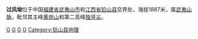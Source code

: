 {{Unreferenced|time=2022-01-30T16:07:41+00:00}}
{{coord|27|49|49|N|117|41|00|E|display=title|scale:100000}}
'''过风坳'''位于中国[[福建省|福建省]][[武夷山市|武夷山市]]和[[江西省|江西省]][[铅山县|铅山县]]交界处，海拔1887米，属[[武夷山脉|武夷山脉]]，毗邻其主峰[[黄岗山|黄岗山]]和第二高峰[[独竖尖|独竖尖]]。

{{地理学小作品}}

[[Category:江西山峰|G]]
[[Category:福建山峰|G]]
[[Category:武夷山脉|G]]
[[Category:武夷山市|G]]
[[Category:铅山县地理|Category:铅山县地理]]